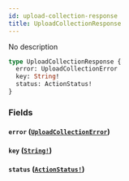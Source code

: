 ```yaml
---
id: upload-collection-response
title: UploadCollectionResponse
---
```


No description

```graphql
type UploadCollectionResponse {
  error: UploadCollectionError
  key: String!
  status: ActionStatus!
}
```

### Fields

#### `error` ([`UploadCollectionError`](/docs/graphql/objects/upload-collection-error))

#### `key` ([`String!`](/docs/graphql/scalars/string))

#### `status` ([`ActionStatus!`](/docs/graphql/enums/action-status))
